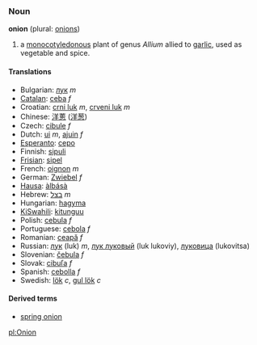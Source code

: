 ===Noun===
'''onion''' (plural: [[onions]])

# a [[monocotyledonous]] plant of genus ''Allium '' allied to [[garlic]], used as vegetable and spice.

====Translations====
*Bulgarian: [[лук]] ''m''
*[[Catalan]]: [[ceba]] ''f''
*Croatian: [[crni luk]] ''m'', [[crveni luk]] ''m''
*Chinese: [[洋蔥]] ([[洋葱]])
*Czech: [[cibule]] ''f''
*Dutch: [[ui]] ''m'', [[ajuin]] ''f''
*[[Esperanto]]: [[cepo]]
*Finnish: [[sipuli]]
*[[Frisian]]: [[sipel]]
*French: [[oignon]] ''m''
*German: [[Zwiebel]] ''f''
*[[Hausa]]: [[àlbásà]]
*Hebrew: [[בצל]] ''m''
*Hungarian: [[hagyma]] 
*[[KiSwahili]]: [[kitunguu]]
*Polish: [[cebula]] ''f''
*Portuguese: [[cebola]] ''f''
*Romanian: [[ceapă]] ''f''
*Russian: [[лук]] (luk) ''m'', [[лук луковый]] (luk lukoviy), [[луковица]] (lukovitsa)
*Slovenian: [[čebula]] ''f''
*Slovak: [[cibuľa]] ''f''
*Spanish: [[cebolla]] ''f''
*Swedish: [[lök]] ''c'', [[gul lök]] ''c''

====Derived terms====
*[[spring onion]]

[[pl:Onion]]